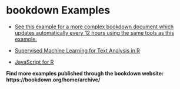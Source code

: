 # bookdown Examples

- [See this example for a more complex bookdown document which updates automatically every 12 hours using the same tools as this example.](https://cryptocurrencyresearch.org/)

- [Supervised Machine Learning for Text Analysis in R](https://smltar.com/)

- [JavaScript for R](https://book.javascript-for-r.com/)

**Find more examples published through the bookdown website: https://bookdown.org/home/archive/**
